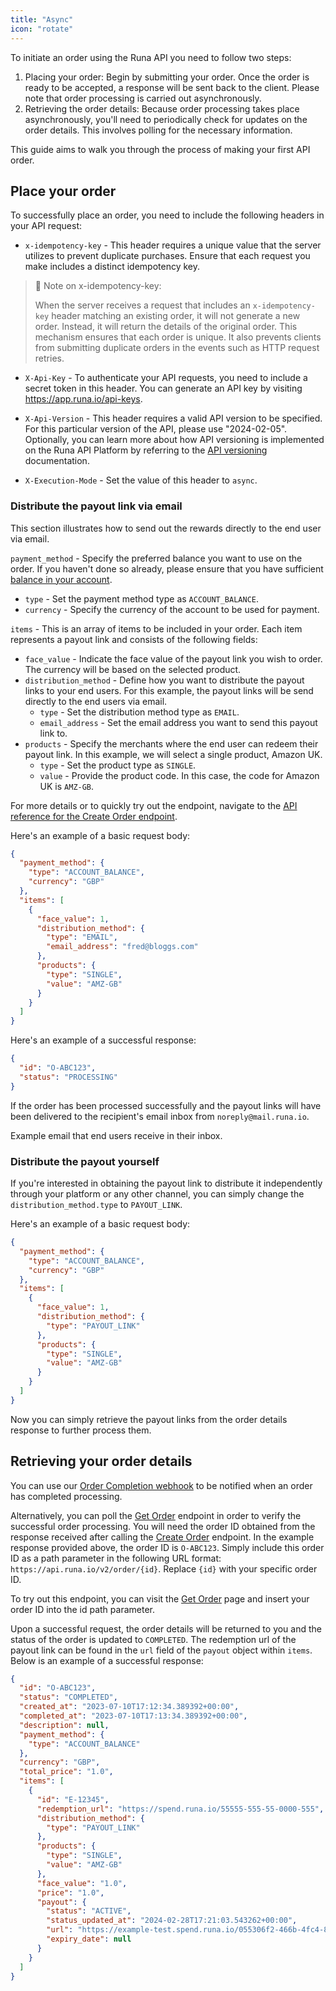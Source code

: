 ```yaml
---
title: "Async"
icon: "rotate"
---
```


To initiate an order using the Runa API you need to follow two steps:

1. Placing your order: Begin by submitting your order. Once the order is ready to be accepted, a response will be sent back to the client. Please note that order processing is carried out asynchronously.
2. Retrieving the order details: Because order processing takes place asynchronously, you'll need to periodically check for updates on the order details. This involves polling for the necessary information.

This guide aims to walk you through the process of making your first API order.

## Place your order

To successfully place an order, you need to include the following headers in your API request:

- `x-idempotency-key` - This header requires a unique value that the server utilizes to prevent duplicate purchases. Ensure that each request you make includes a distinct idempotency key.

> 📘 Note on x-idempotency-key:
>
> When the server receives a request that includes an `x-idempotency-key` header matching an existing order, it will not generate a new order. Instead, it will return the details of the original order. This mechanism ensures that each order is unique. It also prevents clients from submitting duplicate orders in the events such as HTTP request retries.

- `X-Api-Key` - To authenticate your API requests, you need to include a secret token in this header. You can generate an API key by visiting https://app.runa.io/api-keys.

- `X-Api-Version` - This header requires a valid API version to be specified. For this particular version of the API, please use "2024-02-05". Optionally, you can learn more about how API versioning is implemented on the Runa API Platform by referring to the [API versioning](/best-practices/api-versioning) documentation.

- `X-Execution-Mode` - Set the value of this header to `async`.

### Distribute the payout link via email

This section illustrates how to send out the rewards directly to the end user via email.

`payment_method` - Specify the preferred balance you want to use on the order. If you haven't done so already, please ensure that you have sufficient [balance in your account](/getting-started/production#funding-your-account).

- `type` - Set the payment method type as `ACCOUNT_BALANCE`.
- `currency` - Specify the currency of the account to be used for payment.

`items` - This is an array of items to be included in your order. Each item represents a payout link and consists of the following fields:

- `face_value` - Indicate the face value of the payout link you wish to order. The currency will be based on the selected product.
- `distribution_method` - Define how you want to distribute the payout links to your end users. For this example, the payout links will be send directly to the end users via email.
  - `type` - Set the distribution method type as `EMAIL`.
  - `email_address` - Set the email address you want to send this payout link to.
- `products` - Specify the merchants where the end user can redeem their payout link. In this example, we will select a single product, Amazon UK.
  - `type` - Set the product type as `SINGLE`.
  - `value` - Provide the product code. In this case, the code for Amazon UK is `AMZ-GB`.

For more details or to quickly try out the endpoint, navigate to the [API reference for the Create Order endpoint](/reference/2024-02-05/endpoint/orders/create).

Here's an example of a basic request body:

```json
{
  "payment_method": {
    "type": "ACCOUNT_BALANCE",
    "currency": "GBP"
  },
  "items": [
    {
      "face_value": 1,
      "distribution_method": {
        "type": "EMAIL",
        "email_address": "fred@bloggs.com"
      },
      "products": {
        "type": "SINGLE",
        "value": "AMZ-GB"
      }
    }
  ]
}
```

Here's an example of a successful response:

```json
{
  "id": "O-ABC123",
  "status": "PROCESSING"
}
```

If the order has been processed successfully and the payout links will have been delivered to the recipient's email inbox from `noreply@mail.runa.io`.

<Card img="/assets/screenshots/balance-1-GBP-email.png">
  Example email that end users receive in their inbox.
</Card>

### Distribute the payout yourself

If you're interested in obtaining the payout link to distribute it independently through your platform or any other channel, you can simply change the `distribution_method.type` to `PAYOUT_LINK`.

Here's an example of a basic request body:

```json
{
  "payment_method": {
    "type": "ACCOUNT_BALANCE",
    "currency": "GBP"
  },
  "items": [
    {
      "face_value": 1,
      "distribution_method": {
        "type": "PAYOUT_LINK"
      },
      "products": {
        "type": "SINGLE",
        "value": "AMZ-GB"
      }
    }
  ]
}
```

Now you can simply retrieve the payout links from the order details response to further process them.

## Retrieving your order details

You can use our [Order Completion webhook](/reference/2024-02-05/webhook/order.completion) to be notified when an order has completed processing.

Alternatively, you can poll the [Get Order](/reference/2024-02-05/endpoint/orders/get) endpoint in order to verify the successful order processing. You will need the order ID obtained from the response received after calling the [Create Order](/reference/2024-02-05/endpoint/orders/create) endpoint. In the example response provided above, the order ID is `O-ABC123`. Simply include this order ID as a path parameter in the following URL format: `https://api.runa.io/v2/order/{id}`. Replace `{id}` with your specific order ID.

To try out this endpoint, you can visit the [Get Order](/reference/2024-02-05/endpoint/orders/get) page and insert your order ID into the id path parameter.

Upon a successful request, the order details will be returned to you and the status of the order is updated to `COMPLETED`. The redemption url of the payout link can be found in the `url` field of the `payout` object within `items`. Below is an example of a successful response:

```json JSON
{
  "id": "O-ABC123",
  "status": "COMPLETED",
  "created_at": "2023-07-10T17:12:34.389392+00:00",
  "completed_at": "2023-07-10T17:13:34.389392+00:00",
  "description": null,
  "payment_method": {
    "type": "ACCOUNT_BALANCE"
  },
  "currency": "GBP",
  "total_price": "1.0",
  "items": [
    {
      "id": "E-12345",
      "redemption_url": "https://spend.runa.io/55555-555-55-0000-555",
      "distribution_method": {
        "type": "PAYOUT_LINK"
      },
      "products": {
        "type": "SINGLE",
        "value": "AMZ-GB"
      },
      "face_value": "1.0",
      "price": "1.0",
      "payout": {
        "status": "ACTIVE",
        "status_updated_at": "2024-02-28T17:21:03.543262+00:00",
        "url": "https://example-test.spend.runa.io/055306f2-466b-4fc4-8b59-9538eaf1be92",
        "expiry_date": null
      }
    }
  ]
}
```
